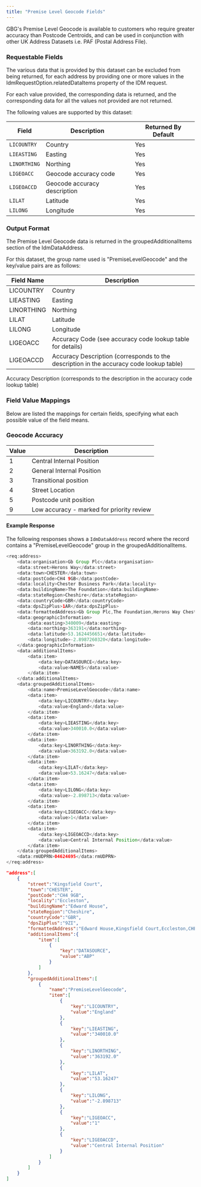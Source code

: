 ```yaml
---
title: "Premise Level Geocode Fields"
---
```


GBG's Premise Level Geocode is available to customers who require greater accuracy than Postcode Centroids, and can be used in conjunction with other UK Address Datasets i.e. PAF (Postal Address File).

### Requestable Fields

The various data that is provided by this dataset can be excluded from being returned, for each address by providing one or more values in the IdmRequestOption.relatedDataItems property of the IDM request.

For each value provided, the corresponding data is returned, and the corresponding data for all the values not provided are not returned.

The following values are supported by this dataset:

| Field        | Description                  | Returned By Default |
| ------------ | ---------------------------- | ------------------- |
| `LICOUNTRY`  | Country                      | Yes                 |
| `LIEASTING`  | Easting                      | Yes                 |
| `LINORTHING` | Northing                     | Yes                 |
| `LIGEOACC`   | Geocode accuracy code        | Yes                 |
| `LIGEOACCD`  | Geocode accuracy description | Yes                 |
| `LILAT`      | Latitude                     | Yes                 |
| `LILONG`     | Longitude                    | Yes                 |

### Output Format

The Premise Level Geocode data is returned in the groupedAdditionalItems section of the IdmDataAddress.

For this dataset, the group name used is "PremiseLevelGeocode" and the key/value pairs are as follows:

| Field Name | Description                                                                             |
| ---------- | --------------------------------------------------------------------------------------- |
| LICOUNTRY  | Country                                                                                 |
| LIEASTING  | Easting                                                                                 |
| LINORTHING | Northing                                                                                |
| LILAT      | Latitude                                                                                |
| LILONG     | Longitude                                                                               |
| LIGEOACC   | Accuracy Code (see accuracy code lookup table for details)                              |
| LIGEOACCD  | Accuracy Description (corresponds to the description in the accuracy code lookup table) |

Accuracy Description (corresponds to the description in the accuracy code lookup table)

### Field Value Mappings

Below are listed the mappings for certain fields, specifying what each possible value of the field means.

### Geocode Accuracy

| Value | Description                               |
| ----- | ----------------------------------------- |
| 1     | Central Internal Position                 |
| 2     | General Internal Position                 |
| 3     | Transitional position                     |
| 4     | Street Location                           |
| 5     | Postcode unit position                    |
| 9     | Low accuracy - marked for priority review |

#### Example Response

The following responses shows a `IdmDataAddress` record where the record contains a "PremiseLevelGeocode" group in the groupedAdditionalItems.

```java SOAP
<req:address>
    <data:organisation>Gb Group Plc</data:organisation>
    <data:street>Herons Way</data:street>
    <data:town>CHESTER</data:town>
    <data:postCode>CH4 9GB</data:postCode>
    <data:locality>Chester Business Park</data:locality>
    <data:buildingName>The Foundation</data:buildingName>
    <data:stateRegion>Cheshire</data:stateRegion>
    <data:countryCode>GBR</data:countryCode>
    <data:dpsZipPlus>1AR</data:dpsZipPlus>
    <data:formattedAddress>Gb Group Plc,The Foundation,Herons Way Chester Business Park,Chester Cheshire,CH4 9GB</data:formattedAddress>
    <data:geographicInformation>
        <data:easting>340009</data:easting>
        <data:northing>363191</data:northing>
        <data:latitude>53.1624456651</data:latitude>
        <data:longitude>-2.8987260320</data:longitude>
    </data:geographicInformation>
    <data:additionalItems>
        <data:item>
            <data:key>DATASOURCE</data:key>
            <data:value>NAMES</data:value>
        </data:item>
    </data:additionalItems>
    <data:groupedAdditionalItems>
        <data:name>PremiseLevelGeocode</data:name>
        <data:item>
            <data:key>LICOUNTRY</data:key>
            <data:value>England</data:value>
        </data:item>
        <data:item>
            <data:key>LIEASTING</data:key>
            <data:value>340010.0</data:value>
        </data:item>
        <data:item>
            <data:key>LINORTHING</data:key>
            <data:value>363192.0</data:value>
        </data:item>
        <data:item>
            <data:key>LILAT</data:key>
            <data:value>53.16247</data:value>
        </data:item>
        <data:item>
            <data:key>LILONG</data:key>
            <data:value>-2.898713</data:value>
        </data:item>
        <data:item>
            <data:key>LIGEOACC</data:key>
            <data:value>1</data:value>
        </data:item>
        <data:item>
            <data:key>LIGEOACCD</data:key>
            <data:value>Central Internal Position</data:value>
        </data:item>
    </data:groupedAdditionalItems>
    <data:rmUDPRN>04624695</data:rmUDPRN>
</req:address>
```

```json REST
"address":[
    {
        "street":"Kingsfield Court",
        "town":"CHESTER",
        "postCode":"CH4 9GB",
        "locality":"Eccleston",
        "buildingName":"Edward House",
        "stateRegion":"Cheshire",
        "countryCode":"GBR",
        "dpsZipPlus":"9ZI",
        "formattedAddress":"Edward House,Kingsfield Court,Eccleston,CHESTER,Cheshire,CH4 9GB",
        "additionalItems":{
            "item":[
                {
                    "key":"DATASOURCE",
                    "value":"ABP"
                }
            ]
        },
        "groupedAdditionalItems":[
            {
                "name":"PremiseLevelGeocode",
                "item":[
                    {
                        "key":"LICOUNTRY",
                        "value":"England"
                    },
                    {
                        "key":"LIEASTING",
                        "value":"340010.0"
                    },
                    {
                        "key":"LINORTHING",
                        "value":"363192.0"
                    },
                    {
                        "key":"LILAT",
                        "value":"53.16247"
                    },
                    {
                        "key":"LILONG",
                        "value":"-2.898713"
                    },
                    {
                        "key":"LIGEOACC",
                        "value":"1"
                    },
                    {
                        "key":"LIGEOACCD",
                        "value":"Central Internal Position"
                    }
                ]
            }
        ]
    }
]
```
